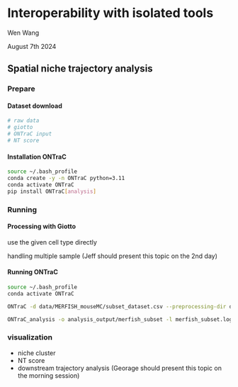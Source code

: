 # Interoperability with isolated tools

Wen Wang

August 7th 2024


## Spatial niche trajectory analysis

### Prepare

#### Dataset download
```bash
# raw data
# giotto
# ONTraC input
# NT score
```


#### Installation ONTraC
```bash
source ~/.bash_profile
conda create -y -n ONTraC python=3.11
conda activate ONTraC
pip install ONTraC[analysis]
```

### Running
#### Processing with Giotto
use the given cell type directly

handling multiple sample (Jeff should present this topic on the 2nd day)


#### Running ONTraC
```bash
source ~/.bash_profile
conda activate ONTraC

ONTraC -d data/MERFISH_mouseMC/subset_dataset.csv --preprocessing-dir data/merfish_subset_preprocessing --GNN-dir output/merfish_subset_GNN --NTScore-dir output/merfish_subset_NTScore --device cuda     --epochs 100 -s 42 --patience 100 --min-delta 0.001 --min-epochs 50 --lr 0.03     --hidden-feats 4 -k 6 --modularity-loss-weight 0.3 --regularization-loss-weight 0.1     --purity-loss-weight 300 --beta 0.03 2>&1 | tee merfish_subset.log

ONTraC_analysis -o analysis_output/merfish_subset -l merfish_subset.log -d data/MERFISH_mouseMC/subset_dataset.csv --preprocessing-dir data/merfish_subset_preprocessing --GNN-dir output/merfish_subset_GNN --NTScore-dir output/merfish_subset_NTScore -r -s
```

### visualization

- niche cluster
- NT score
- downstream trajectory analysis (Georage should present this topic on the morning session)


